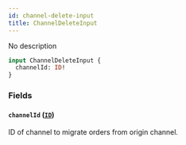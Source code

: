 ```yaml
---
id: channel-delete-input
title: ChannelDeleteInput
---
```



No description

```graphql
input ChannelDeleteInput {
  channelId: ID!
}
```


### Fields

#### `channelId` ([`ID`](../../../developer/api-reference/scalars/id))

ID of channel to migrate orders from origin channel.




